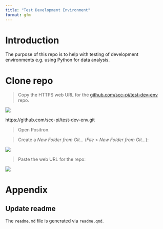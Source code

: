 ```yaml
---
title: "Test Development Environment"
format: gfm
---
```


# Introduction 

The purpose of this repo is to help with testing of development environments e.g. using Python for data analysis.  

# Clone repo

> Copy the HTTPS web URL for the [github.com/scc-pi/test-dev-env](https://github.com/scc-pi/test-dev-env) repo.

![](resources/repo-web-url.jpg)  

https://github.com/scc-pi/test-dev-env.git


> Open Positron.

> Create a *New Folder from Git...* (*File* > *New Folder from Git...*):

![](resources/new-folder-git.jpg)  

> Paste the web URL for the repo:  

![](resources/paste-repo-url.jpg)  

# Appendix  

## Update readme

The `readme.md` file is generated via `readme.qmd`.